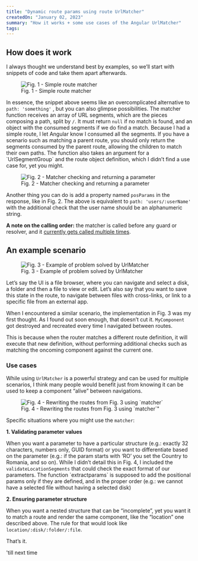 ```yaml
---
title: "Dynamic route params using route UrlMatcher"
createdOn: "January 02, 2023"
summary: "How it works + some use cases of the Angular UrlMatcher"
tags:
---
```


<h2 className="text-2sm">How does it work</h2>

<p>I always thought we understand best by examples, so we’ll start with snippets of code and take them apart afterwards.</p>

<figure>
    <img src="../images/route-matcher/fig1.png" title="Fig. 1 - Simple route matcher" />
    <figcaption>Fig. 1 - Simple route matcher</figcaption>
</figure>

<p>In essence, the snippet above seems like an overcomplicated alternative to <code>path: &#39;something&#39;</code> ,
    but you can also glimpse possibilities. The matcher function receives an array of URL segments, which are the pieces
    composing a path, split by <code>/</code>. It must return <code>null</code> if no match is found, and an object with
    the consumed segments if we do find a match. Because I had a simple route, I let Angular know I consumed all the
    segments. If you have a scenario such as matching a parent route, you should only return the segments consumed by
    the parent route, allowing the children to match their own paths. The function also takes an argument for a `UrlSegmentGroup` and
    the route object definition, which I didn’t find a use case for, yet you might. </p>

<figure>
    <img src="../images/route-matcher/fig2.png" title="Fig. 2 - Matcher checking and returning a parameter" />
    <figcaption>Fig. 2 - Matcher checking and returning a parameter</figcaption>
</figure>

<p>Another thing you can do is add a property named <code>posParams</code> in the response, like in Fig. 2. The above is
    equivalent to <code>path: &#39;users/:userName&#39;</code> with the additional check that the user name should be an
    alphanumeric string. </p>

<p><strong>A note on the calling order:</strong> the matcher is called before any guard or resolver, and it <a
        href="https://github.com/angular/angular/issues/26081">currently gets called multiple times</a>. </p>

<h2>An example scenario</h2>

<figure>
    <img src="../images/route-matcher/fig3.png" title="Fig. 3 - Example of problem solved by UrlMatcher" />
    <figcaption>Fig. 3 - Example of problem solved by UrlMatcher</figcaption>
</figure>

<p>Let’s say the UI is a file browser, where you can navigate and select a disk, a folder and then a file to view or edit.
    Let’s also say that you want to save this state in the route, to navigate between files with cross-links, or link to
    a specific file from an external app. </p>

<p>When I encountered a similar scenario, the implementation in Fig. 3 was my first thought. As I found out soon enough,
    that doesn’t cut it. <code>MyComponent</code> got destroyed and recreated every time I navigated between routes.</p>

<p>This is because when the router matches a different route definition, it will execute that new definition, without
    performing additional checks such as matching the oncoming component against the current one.</p>

<h3>Use cases</h3>

<p>While using <code>UrlMatcher</code> is a powerful strategy and can be used for multiple scenarios, I think many people would benefit just from knowing it can be used to keep a component
    “alive” between navigations. </p>

<figure>
    <img src="../images/route-matcher/fig4.png" alt="Fig. 4 - Rewriting the routes from Fig. 3 using `matcher`" />
    <figcaption>Fig. 4 - Rewriting the routes from Fig. 3 using `matcher`" </figcaption>
</figure>

Specific situations where you might use the `matcher`:

<strong>1. Validating parameter values</strong>

<p>When you want a parameter to have a particular structure (e.g.: exactly 32 characters, numbers only, GUID format) or you
    want to differentiate based on the parameter (e.g.: if the param starts with ‘RO’ you set the Country to Romania, and so
    on). While I didn’t detail this in Fig. 4, I included the <code>validateLocationSegments</code> that could check the
    exact format of our parameters. The function `extractparams` is supposed to add the positional params only if they are defined, and in the proper order (e.g.: we cannot have a selected file without having a selected disk)</p>

<strong>2. Ensuring parameter structure</strong>

<p>When you want a nested structure that can be “incomplete”, yet you want it to match a route and render the same
    component, like the “location” one described above. The rule for that would look like
    <code>location/:disk/:folder/:file</code>. </p>

<p>That’s it. </p>

<p className="text-right mt-16">&#39;till next time</p>
